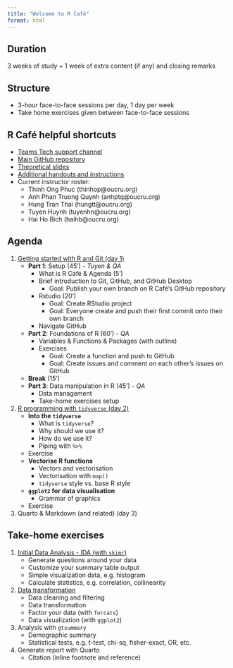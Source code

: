 ```yaml
---
title: "Welcome to R Café"
format: html
---
```


## Duration
3 weeks of study + 1 week of extra content (if any) and closing remarks

## Structure
- 3-hour face-to-face sessions per day, 1 day per week
- Take home exercises given between face-to-face sessions

## R Café helpful shortcuts
- [Teams Tech support channel](https://teams.microsoft.com/l/channel/19%3AGyu0GBNtFFuDmjrVqXsrTYScHLPgP5bpTDLOoaJEeaE1%40thread.tacv2/Tech%20support?groupId=6abc7e7a-0132-4ec2-afa7-393d89c247d8&tenantId=22514748-bbda-4cb8-9795-bfa3fbeec018&ngc=true&allowXTenantAccess=true){target="_blank"}
- [Main GitHub repository](https://github.com/OUCRU-Modelling/R-cafe){target="_blank"}
- [Theoretical slides](https://oucru-modelling.github.io/R-cafe-materials/){target="_blank"}
- [Additional handouts and instructions](https://github.com/OUCRU-Modelling/R-cafe-materials/tree/main/additional_handouts/day_1){target="_blank"}
- Current instructor roster:
	- Thinh Ong Phuc (thinhop\@oucru.org)
	- Anh Phan Truong Quynh (anhptq\@oucru.org)
	- Hung Tran Thai (hungtt\@oucru.org)
	- Tuyen Huynh (tuyenhn\@oucru.org)
	- Hai Ho Bich (haihb\@oucru.org)

## Agenda
1. [Getting started with R and Git (day 1)](slides/intro.qmd){target="_blank"}
	- **Part 1**: Setup (45') - *Tuyen & QA*
		- What is R Café & Agenda (5')
		- Brief introduction to Git, GitHub, and GitHub Desktop
			- Goal: Publish your own branch on R Café's GitHub repository
		- Rstudio (20')
			- Goal: Create RStudio project
			- Goal: Everyone create and push their first commit onto their own branch
		- Navigate GitHub
	- **Part 2**: Foundations of R (60') - *QA*
		- Variables & Functions & Packages (with outline)
		- Exercises
			- Goal: Create a function and push to GitHub
			- Goal: Create issues and comment on each other's issues on GitHub
	- **Break** (15')
	- **Part 3**: Data manipulation in R (45') - *QA*
		- Data management
		- Take-home exercises setup

2. [R programming with `tidyverse` (day 2)](slides/tidyverse.qmd){target="_blank"}
	- **Into the `tidyverse`**
		- What is `tidyverse`?
		- Why should we use it?
		- How do we use it?
		- Piping with `%>%`
	- Exercise
	- **Vectorise R functions**
		- Vectors and vectorisation
		- Vectorisation with `map()`
		- `tidyverse` style vs. base R style
	- **`ggplot2` for data visualisation**
		- Grammar of graphics
	- Exercise
  
3. Quarto & Markdown (and related) (day 3)

## Take-home exercises
1. [Initial Data Analysis - IDA (with `skimr`)](takehome_exercises/day1.qmd){target="_blank"}
	- Generate questions around your data
	- Customize your summary table output
	- Simple visualization data, e.g. histogram
	- Calculate statistics, e.g. correlation, collinearity
2. [Data transformation](takehome_exercises/day2.qmd){target="_blank"}
	- Data cleaning and filtering
	- Data transformation
	- Factor your data (with `forcats`)
	- Data visualization (with `ggplot2`)
3. Analysis with `gtsummary`
	- Demographic summary
	- Statistical tests, e.g. t-test, chi-sq, fisher-exact, OR, etc.
4. Generate report with Quarto
	- Citation (inline footnote and reference)
